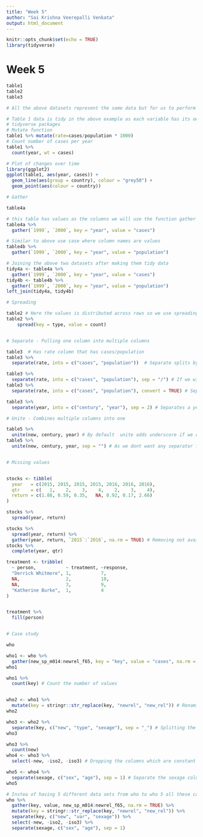 ```yaml
---
title: "Week 5"
author: "Sai Krishna Veerepalli Venkata"
output: html_document
---
```


```r
knitr::opts_chunk$set(echo = TRUE)
library(tidyverse)
```

# Week 5

```r
table1
table2
table3

# All the above datasets represent the same data but for us to perform operations on top of this data it would be better to use a uniform structure which is tidy dataset

# Table 1 data is tidy in the above example as each variable has its own column
# tidyverse packages
# Mutate function
table1 %>% mutate(rate=cases/population * 1000)
# Count number of cases per year
table1 %>% 
  count(year, wt = cases)

# Plot of changes over time
library(ggplot2)
ggplot(table1, aes(year, cases)) + 
  geom_line(aes(group = country), colour = "grey50") + 
  geom_point(aes(colour = country))

# Gather 

table4a

# this table has values as the columns we will use the function gather where key is  the year and value is the value that is distributed across the columns (1999,2000)
table4a %>% 
  gather(`1999`, `2000`, key = "year", value = "cases")

# Similar to above use case where column names are values
table4b %>% 
  gather(`1999`, `2000`, key = "year", value = "population")

# Joining the above two datasets after making them tidy data
tidy4a <- table4a %>% 
  gather(`1999`, `2000`, key = "year", value = "cases")
tidy4b <- table4b %>% 
  gather(`1999`, `2000`, key = "year", value = "population")
left_join(tidy4a, tidy4b)

# Spreading 

table2 # Here the values is distributed across rows so we use spreading to tidy the data
table2 %>%
    spread(key = type, value = count)


# Separate - Pulling one column into multiple columns

table3  # Has rate column that has cases/population
table3 %>% 
  separate(rate, into = c("cases", "population"))  # Separate splits by the first special character

table3 %>% 
  separate(rate, into = c("cases", "population"), sep = "/") # If we wish to use a specific character then we specify it using sep parameter
table3 %>% 
  separate(rate, into = c("cases", "population"), convert = TRUE) # Separate can conver the data types after separation to what makes most sense that can be done by setting convert flag to TRUE

table3 %>% 
  separate(year, into = c("century", "year"), sep = 2) # Separates a year by last two digits

# Unite - Combines multiple columns into one

table5 %>% 
  unite(new, century, year) # By default  unite adds underscore if we dont specify separator parameter
table5 %>% 
  unite(new, century, year, sep = "") # As we dont want any separator for year we are mentioning the parameter as an empty string


# Missing values


stocks <- tibble(
  year   = c(2015, 2015, 2015, 2015, 2016, 2016, 2016),
  qtr    = c(   1,    2,    3,    4,    2,    3,    4),
  return = c(1.88, 0.59, 0.35,   NA, 0.92, 0.17, 2.66)
) 

stocks %>% 
  spread(year, return)

stocks %>% 
  spread(year, return) %>% 
  gather(year, return, `2015`:`2016`, na.rm = TRUE) # Removing not available values
stocks %>% 
  complete(year, qtr)

treatment <- tribble(
  ~ person,           ~ treatment, ~response,
  "Derrick Whitmore", 1,           7,
  NA,                 2,           10,
  NA,                 3,           9,
  "Katherine Burke",  1,           4
)


treatment %>% 
  fill(person)


# Case study

who

who1 <- who %>% 
  gather(new_sp_m014:newrel_f65, key = "key", value = "cases", na.rm = TRUE) # Gathering values from columns and giving a generic name
who1

who1 %>% 
  count(key) # Count the number of values


who2 <- who1 %>% 
  mutate(key = stringr::str_replace(key, "newrel", "new_rel")) # Renaming the column to make it consistent
who2

who3 <- who2 %>% 
  separate(key, c("new", "type", "sexage"), sep = "_") # Splitting the data of the field key by _ and creating three columns out of it
who3

who3 %>% 
  count(new)
who4 <- who3 %>% 
  select(-new, -iso2, -iso3) # Dropping the columns which are constant

who5 <- who4 %>% 
  separate(sexage, c("sex", "age"), sep = 1) # Separate the sexage column into two different columns
who5

# Instea of having 5 different data sets from who to who 5 all these can be computed on the single data set with a series of steps above computed together
who %>%
  gather(key, value, new_sp_m014:newrel_f65, na.rm = TRUE) %>% 
  mutate(key = stringr::str_replace(key, "newrel", "new_rel")) %>%
  separate(key, c("new", "var", "sexage")) %>% 
  select(-new, -iso2, -iso3) %>% 
  separate(sexage, c("sex", "age"), sep = 1)

```